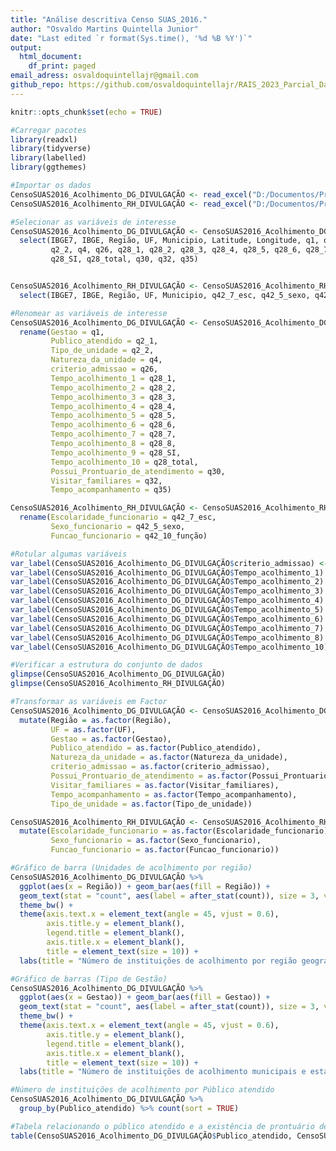 ---
title: "Análise descritiva Censo SUAS_2016."
author: "Osvaldo Martins Quintella Junior"
date: "Last edited `r format(Sys.time(), '%d %B %Y')`"
output:
  html_document:
    df_print: paged
email_adress: osvaldoquintellajr@gmail.com
github_repo: https://github.com/osvaldoquintellajr/RAIS_2023_Parcial_Dados_Descritivos
---

```{r setup, include=FALSE}
knitr::opts_chunk$set(echo = TRUE)
```

```{r carregar pacotes, warning=FALSE, message=FALSE}
#Carregar pacotes
library(readxl)
library(tidyverse)
library(labelled)
library(ggthemes)
```

```{r importar dados, warning=FALSE}
#Importar os dados
CensoSUAS2016_Acolhimento_DG_DIVULGAÇÃO <- read_excel("D:/Documentos/Projeto_pesquisa_IPEA/67-2024/Censo SUAS_2016/Acolhimento/CensoSUAS2016_Acolhimento_DG_DIVULGAÇÃO.xlsx")
CensoSUAS2016_Acolhimento_RH_DIVULGAÇÃO <- read_excel("D:/Documentos/Projeto_pesquisa_IPEA/67-2024/Censo SUAS_2016/Acolhimento/CensoSUAS2016_Acolhimento_RH_DIVULGAÇÃO.xlsx")
```


```{r Selecionar as variáveis de interesse, warning=FALSE}
#Selecionar as variáveis de interesse
CensoSUAS2016_Acolhimento_DG_DIVULGAÇÃO <- CensoSUAS2016_Acolhimento_DG_DIVULGAÇÃO %>%
  select(IBGE7, IBGE, Região, UF, Municipio, Latitude, Longitude, q1, q2_1, 
         q2_2, q4, q26, q28_1, q28_2, q28_3, q28_4, q28_5, q28_6, q28_7, q28_8, 
         q28_SI, q28_total, q30, q32, q35)


CensoSUAS2016_Acolhimento_RH_DIVULGAÇÃO <- CensoSUAS2016_Acolhimento_RH_DIVULGAÇÃO %>%
  select(IBGE7, IBGE, Região, UF, Municipio, q42_7_esc, q42_5_sexo, q42_10_função)
```

```{r renomear as variáveis de interesse, warning=FALSE}
#Renomear as variáveis de interesse
CensoSUAS2016_Acolhimento_DG_DIVULGAÇÃO <- CensoSUAS2016_Acolhimento_DG_DIVULGAÇÃO %>%
  rename(Gestao = q1,
         Publico_atendido = q2_1,
         Tipo_de_unidade = q2_2,
         Natureza_da_unidade = q4,
         criterio_admissao = q26,
         Tempo_acolhimento_1 = q28_1,
         Tempo_acolhimento_2 = q28_2,
         Tempo_acolhimento_3 = q28_3,
         Tempo_acolhimento_4 = q28_4,
         Tempo_acolhimento_5 = q28_5,
         Tempo_acolhimento_6 = q28_6,
         Tempo_acolhimento_7 = q28_7,
         Tempo_acolhimento_8 = q28_8,
         Tempo_acolhimento_9 = q28_SI,
         Tempo_acolhimento_10 = q28_total,
         Possui_Prontuario_de_atendimento = q30,
         Visitar_familiares = q32,
         Tempo_acompanhamento = q35)

CensoSUAS2016_Acolhimento_RH_DIVULGAÇÃO <- CensoSUAS2016_Acolhimento_RH_DIVULGAÇÃO %>%
  rename(Escolaridade_funcionario = q42_7_esc,
         Sexo_funcionario = q42_5_sexo,
         Funcao_funcionario = q42_10_função)
```

```{r Rotular algumas variáveis, warning=FALSE}
#Rotular algumas variáveis
var_label(CensoSUAS2016_Acolhimento_DG_DIVULGAÇÃO$criterio_admissao) <- "A instituição possui critérios de sexo para admissão de seus usuários?"
var_label(CensoSUAS2016_Acolhimento_DG_DIVULGAÇÃO$Tempo_acolhimento_1) <- "Menos de 1 mês"
var_label(CensoSUAS2016_Acolhimento_DG_DIVULGAÇÃO$Tempo_acolhimento_2) <- "De 1 a 3 meses"
var_label(CensoSUAS2016_Acolhimento_DG_DIVULGAÇÃO$Tempo_acolhimento_3) <- "De 4 a 6 meses"
var_label(CensoSUAS2016_Acolhimento_DG_DIVULGAÇÃO$Tempo_acolhimento_4) <- "De 7 a 12 meses"
var_label(CensoSUAS2016_Acolhimento_DG_DIVULGAÇÃO$Tempo_acolhimento_5) <- "De 13 a 24 meses"
var_label(CensoSUAS2016_Acolhimento_DG_DIVULGAÇÃO$Tempo_acolhimento_6) <- "De 25 a 48 meses"
var_label(CensoSUAS2016_Acolhimento_DG_DIVULGAÇÃO$Tempo_acolhimento_7) <- "De 49 a 72 meses"
var_label(CensoSUAS2016_Acolhimento_DG_DIVULGAÇÃO$Tempo_acolhimento_8) <- "Mais de 72 meses"
var_label(CensoSUAS2016_Acolhimento_DG_DIVULGAÇÃO$Tempo_acolhimento_10) <- "Total de Pessoas Acolhidas"
```

```{r verificar a esturutura do conjunto de dados, warning=FALSE}
#Verificar a estrutura do conjunto de dados
glimpse(CensoSUAS2016_Acolhimento_DG_DIVULGAÇÃO)
glimpse(CensoSUAS2016_Acolhimento_RH_DIVULGAÇÃO)
```

```{r Transformar as variáveis em Factor, warning=FALSE}
#Transformar as variáveis em Factor
CensoSUAS2016_Acolhimento_DG_DIVULGAÇÃO <- CensoSUAS2016_Acolhimento_DG_DIVULGAÇÃO %>%
  mutate(Região = as.factor(Região),
         UF = as.factor(UF),
         Gestao = as.factor(Gestao),
         Publico_atendido = as.factor(Publico_atendido),
         Natureza_da_unidade = as.factor(Natureza_da_unidade),
         criterio_admissao = as.factor(criterio_admissao),
         Possui_Prontuario_de_atendimento = as.factor(Possui_Prontuario_de_atendimento),
         Visitar_familiares = as.factor(Visitar_familiares),
         Tempo_acompanhamento = as.factor(Tempo_acompanhamento),
         Tipo_de_unidade = as.factor(Tipo_de_unidade))

CensoSUAS2016_Acolhimento_RH_DIVULGAÇÃO <- CensoSUAS2016_Acolhimento_RH_DIVULGAÇÃO %>%
  mutate(Escolaridade_funcionario = as.factor(Escolaridade_funcionario),
         Sexo_funcionario = as.factor(Sexo_funcionario),
         Funcao_funcionario = as.factor(Funcao_funcionario))
```

```{r Gráfico de barras unidades de acolhimento por região, warning=FALSE}
#Gráfico de barra (Unidades de acolhimento por região)
CensoSUAS2016_Acolhimento_DG_DIVULGAÇÃO %>%
  ggplot(aes(x = Região)) + geom_bar(aes(fill = Região)) +
  geom_text(stat = "count", aes(label = after_stat(count)), size = 3, vjust = 1) +
  theme_bw() + 
  theme(axis.text.x = element_text(angle = 45, vjust = 0.6),
        axis.title.y = element_blank(),
        legend.title = element_blank(),
        axis.title.x = element_blank(),
        title = element_text(size = 10)) +
  labs(title = "Número de instituições de acolhimento por região geográfica.")
```

```{r Gráfico de barras tipo de Gestão, warning=FALSE}
#Gráfico de barras (Tipo de Gestão)
CensoSUAS2016_Acolhimento_DG_DIVULGAÇÃO %>%
  ggplot(aes(x = Gestao)) + geom_bar(aes(fill = Gestao)) +
  geom_text(stat = "count", aes(label = after_stat(count)), size = 3, vjust = 1) +
  theme_bw() + 
  theme(axis.text.x = element_text(angle = 45, vjust = 0.6),
        axis.title.y = element_blank(),
        legend.title = element_blank(),
        axis.title.x = element_blank(),
        title = element_text(size = 10)) +
  labs(title = "Número de instituições de acolhimento municipais e estaduais.")
```

```{r Numero de instituições de acolhmento por Público atendido, warning=FALSE}
#Número de instituições de acolhimento por Público atendido
CensoSUAS2016_Acolhimento_DG_DIVULGAÇÃO %>%
  group_by(Publico_atendido) %>% count(sort = TRUE) 
```

```{r tabela relacionando o público atendido e a existência de prontuário de atendimento, warning=FALSE}
#Tabela relacionando o público atendido e a existência de prontuário de atendimento
table(CensoSUAS2016_Acolhimento_DG_DIVULGAÇÃO$Publico_atendido, CensoSUAS2016_Acolhimento_DG_DIVULGAÇÃO$Possui_Prontuario_de_atendimento)
```

